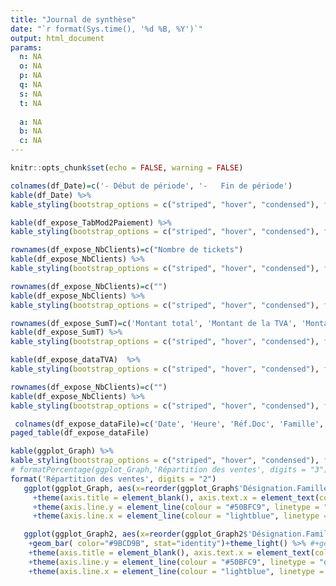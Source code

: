 ```yaml
---
title: "Journal de synthèse"
date: "`r format(Sys.time(), '%d %B, %Y')`"
output: html_document
params:
  n: NA
  o: NA
  p: NA
  q: NA
  s: NA
  t: NA
  
  a: NA
  b: NA
  c: NA
---
```

```r
knitr::opts_chunk$set(echo = FALSE, warning = FALSE)
```

```r
colnames(df_Date)=c('- Début de période', '-   Fin de période')
kable(df_Date) %>%
kable_styling(bootstrap_options = c("striped", "hover", "condensed"), full_width = F, position = "float_left", font_size = 15) 
```

```r
kable(df_expose_TabMod2Paiement) %>%
kable_styling(bootstrap_options = c("striped", "hover", "condensed"), full_width = F, font_size = 15, position = "float_right")
```

```r
rownames(df_expose_NbClients)=c("Nombre de tickets")
kable(df_expose_NbClients) %>% 
kable_styling(bootstrap_options = c("striped", "hover", "condensed"), full_width = F, position = "float_left", font_size = 20)
```
```r
rownames(df_expose_NbClients)=c("")
kable(df_expose_NbClients) %>% 
kable_styling(bootstrap_options = c("striped", "hover", "condensed"), full_width = T, font_size = 0.5)
```
```r
rownames(df_expose_SumT)=c('Montant total', 'Montant de la TVA', 'Montant HT')
kable(df_expose_SumT) %>%
kable_styling(bootstrap_options = c("striped", "hover", "condensed"), full_width = F, position = "float_left", font_size = 17)
```

```r
kable(df_expose_dataTVA)  %>% 
kable_styling(bootstrap_options = c("striped", "hover", "condensed"), full_width = F, font_size = 17, position = "right")
```
```r
rownames(df_expose_NbClients)=c("")
kable(df_expose_NbClients) %>% 
kable_styling(bootstrap_options = c("striped", "hover", "condensed"), full_width = T, font_size = 0.5)
```
```r
 colnames(df_expose_dataFile)=c('Date', 'Heure', 'Réf.Doc', 'Famille', 'Code article','Désignation ', 'Qté', 'Taux de TVA','Prix', 'Montant soumis', 'TVA collectée', 'Montant Total')
paged_table(df_expose_dataFile)
```

```r
kable(ggplot_Graph) %>% 
kable_styling(bootstrap_options = c("striped", "hover", "condensed"), font_size = 15)
# formatPercentage(ggplot_Graph,'Répartition des ventes', digits = "3")
format('Répartition des ventes', digits = "2")
   ggplot(ggplot_Graph, aes(x=reorder(ggplot_Graph$'Désignation.Famille', ggplot_Graph$Montant.Total), fill=ggplot_Graph$'Désignation.Famille', y=ggplot_Graph$Montant.Total))+geom_histogram(color="#4EDB1B", stat = 'identity')+theme_light() %>%
     +theme(axis.title = element_blank(), axis.text.x = element_text(color = 'steelblue', size = 8, hjust = 1, face = "italic") ) %>%
     +theme(axis.line.y = element_line(colour = "#50BFC9", linetype = "dotted", size = 1))+theme(legend.position = 'bottom', legend.title = element_blank()) %>%
     +theme(axis.line.x = element_line(colour = "lightblue", linetype = "dotdash"))+scale_fill_brewer(palette = "Set3")+scale_x_discrete(labels = abbreviate)
```

```r
   ggplot(ggplot_Graph2, aes(x=reorder(ggplot_Graph2$'Désignation.Famille', ggplot_Graph2$'Répartition des ventes'), fill=ggplot_Graph2$'Désignation.Famille', y=ggplot_Graph2$'Répartition des ventes')) %>%
    +geom_bar( color="#9BCD9B", stat="identity")+theme_light() %>% #+geom_text(aes(label = ggplot_Graph2$'Répartition des ventes', ggplot_Graph2$Désignation.Famille, ggplot_Graph2$'Répartition des ventes'), vjust=1.6, color='white', size = 0.5) %>%
    +theme(axis.title = element_blank(), axis.text.x = element_text(color = 'steelblue', size = 8, hjust = 1, face = "italic") ) %>%
    +theme(axis.line.y = element_line(colour = "#50BFC9", linetype = "dotted", size = 1))+theme(legend.position = 'bottom', legend.title = element_blank() ) %>%
    +theme(axis.line.x = element_line(colour = "lightblue", linetype = "dotdash"))+scale_fill_brewer(palette = 'Set3')+scale_y_continuous(labels = scales::percent)+scale_x_discrete(labels = abbreviate)
```


